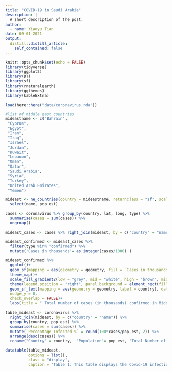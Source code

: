 ```yaml
---
title: "COVID-19 in Saudi Arabia"
description: |
  A short description of the post.
author:
  - name: Xiaoyu Tian
date: 09-01-2021
output:
  distill::distill_article:
    self_contained: false
---
```



```r
knitr::opts_chunk$set(echo = FALSE)
library(tidyverse)
library(ggplot2)
library(DT)
library(sf)
library(rnaturalearth)
library(ggthemes)
library(kableExtra)

```

```r
load(here::here("data/coronavirus.rda"))
```


```r
#list of middle east countries
mideastname <- c("Bahrain",
 "Cyprus",
 "Egypt",
 "Iran",
 "Iraq",
 "Israel",
 "Jordan",
 "Kuwait",
 "Lebanon",
 "Oman",
 "Qatar",
 "Saudi Arabia",
 "Syria",
 "Turkey",
 "United Arab Emirates",
 "Yemen")
```




```r
mideast <- ne_countries(country = mideastname, returnclass = "sf", scale = "medium") %>% 
  select(name, pop_est)

cases <- coronavirus %>% group_by(country, lat, long, type) %>% 
  summarise(cases = sum(cases)) %>% 
  ungroup()

mideast_cases <- cases %>% right_join(mideast, by = c("country" = "name"))

```


```r
mideast_confirmed <- mideast_cases %>% 
  filter(type %in% "confirmed") %>% 
  mutate('Cases in thousands'= as.integer(cases/1000) )

mideast_confirmed %>% 
  ggplot()+
  geom_sf(mapping = aes(geometry = geometry, fill = `Cases in thousands`), size = 0.3) +
  theme_map()+
  scale_fill_gradient2(low = "grey", mid = "white", high = "brown", midpoint = .02)+
  theme(legend.position = "right", panel.background = element_rect(fill = 'aliceblue')) +
  geom_sf_text(mapping = aes(geometry = geometry, label = country), data = mideast_confirmed, stat = "sf_coordinates", nudge_x = 0,
  nudge_y = 0,
  check_overlap = FALSE)+
  labs(title = " Total number of cases (in thousands) confirmed in Middle East areas")
```

```r
table_mideast <- coronavirus %>% 
  right_join(mideast, by = c("country" = "name")) %>% 
  group_by(country, pop_est) %>%
  summarise(cases = sum(cases)) %>% 
  mutate(`Percentage Infected %` = round(100*cases/pop_est, 2)) %>% 
  arrange(desc(cases)) %>% 
  rename("Country" = country,  "Population"= pop_est, "Total Number of Infection" = cases)

```
```r
datatable(table_mideast,
          options = list(),
          class = "display",
          caption = "Table 1: This table displays the Covid-19 infection rates in the middle east countries")
```

























